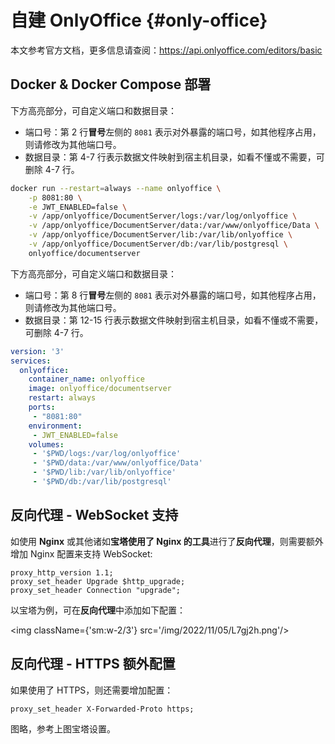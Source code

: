 
# 自建 OnlyOffice {#only-office}

本文参考官方文档，更多信息请查阅：https://api.onlyoffice.com/editors/basic

## Docker & Docker Compose 部署

<Tabs>
<TabItem value="docker" label="Docker">

下方高亮部分，可自定义端口和数据目录：

- 端口号：第 2 行**冒号**左侧的 `8081` 表示对外暴露的端口号，如其他程序占用，则请修改为其他端口号。
- 数据目录：第 4-7 行表示数据文件映射到宿主机目录，如看不懂或不需要，可删除 4-7 行。

```bash showLineNumbers {2,4-7}
docker run --restart=always --name onlyoffice \
    -p 8081:80 \
    -e JWT_ENABLED=false \
    -v /app/onlyoffice/DocumentServer/logs:/var/log/onlyoffice \
    -v /app/onlyoffice/DocumentServer/data:/var/www/onlyoffice/Data \
    -v /app/onlyoffice/DocumentServer/lib:/var/lib/onlyoffice \
    -v /app/onlyoffice/DocumentServer/db:/var/lib/postgresql \
    onlyoffice/documentserver
```


</TabItem>
<TabItem value="docker-compose" label="Docker-Compose">

下方高亮部分，可自定义端口和数据目录：

- 端口号：第 8 行**冒号**左侧的 `8081` 表示对外暴露的端口号，如其他程序占用，则请修改为其他端口号。
- 数据目录：第 12-15 行表示数据文件映射到宿主机目录，如看不懂或不需要，可删除 4-7 行。

```yaml showLineNumbers {8,12-15}
version: '3'
services:
  onlyoffice:
    container_name: onlyoffice
    image: onlyoffice/documentserver
    restart: always
    ports:
     - "8081:80"
    environment:
     - JWT_ENABLED=false
    volumes:
     - '$PWD/logs:/var/log/onlyoffice'
     - '$PWD/data:/var/www/onlyoffice/Data'
     - '$PWD/lib:/var/lib/onlyoffice'
     - '$PWD/db:/var/lib/postgresql'
```

</TabItem>
</Tabs>


## 反向代理 - WebSocket 支持
如使用 **Nginx** 或其他诸如**宝塔使用了 Nginx 的工具**进行了**反向代理**，则需要额外增加 Nginx 配置来支持 WebSocket:

```properties showLineNumbers
proxy_http_version 1.1;
proxy_set_header Upgrade $http_upgrade;
proxy_set_header Connection "upgrade";
```

以宝塔为例，可在**反向代理**中添加如下配置：

<img className={'sm:w-2/3'} src='/img/2022/11/05/L7gj2h.png'/>

## 反向代理 - HTTPS 额外配置
如果使用了 HTTPS，则还需要增加配置：

```properties showLineNumbers
proxy_set_header X-Forwarded-Proto https;
```

图略，参考上图宝塔设置。